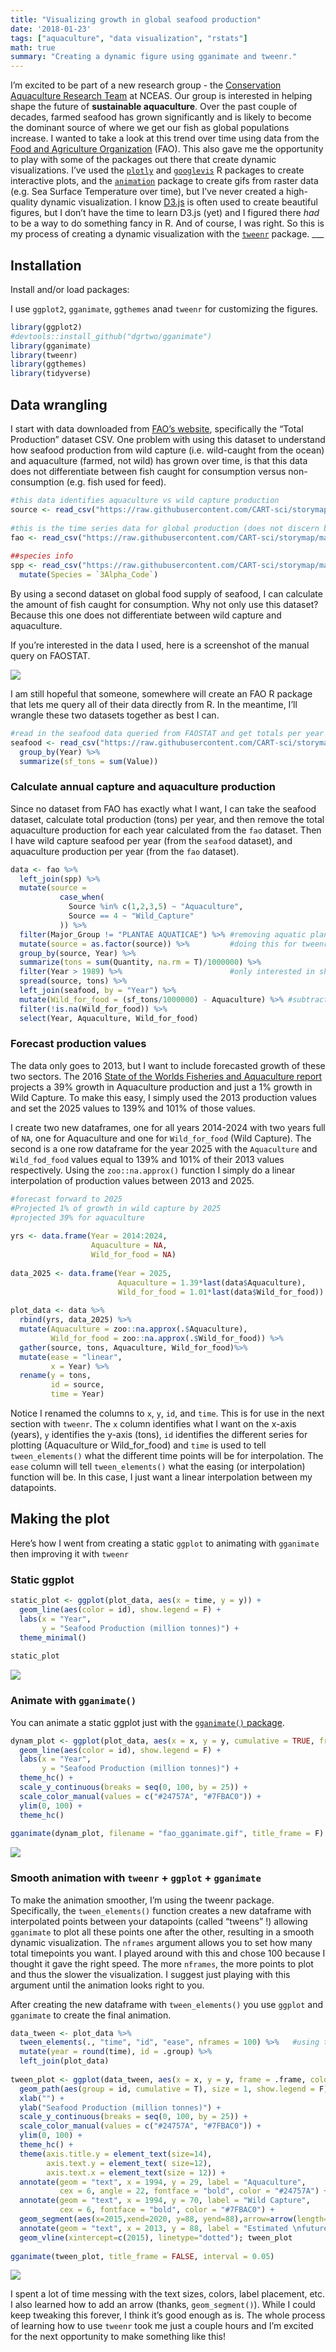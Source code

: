 ```yaml
---
title: "Visualizing growth in global seafood production"
date: '2018-01-23'
tags: ["aquaculture", "data visualization", "rstats"]
math: true
summary: "Creating a dynamic figure using gganimate and tweenr."
---
```

I'm excited to be part of a new research group - the [Conservation Aquaculture Research Team](http://www.cart-sci.org/) at NCEAS. Our group is interested in helping shape the future of **sustainable aquaculture**. Over the past couple of decades, farmed seafood has grown significantly and is likely to become the dominant source of where we get our fish as global populations increase. I wanted to take a look at this trend over time using data from the [Food and Agriculture Organization](http://www.fao.org/home/en/) (FAO). This also gave me the opportunity to play with some of the packages out there that create dynamic visualizations. I've used the [`plotly`](https://plot.ly/ggplot2/getting-started/) and [`googlevis`](https://github.com/mages/googleVis#googlevis) R packages to create interactive plots, and the [`animation`](https://yihui.name/animation/) package to create gifs from raster data (e.g. Sea Surface Temperature over time), but I've never created a high-quality dynamic visualization. I know [D3.js](https://d3js.org/) is often used to create beautiful figures, but I don't have the time to learn D3.js (yet) and I figured there *had* to be a way to do something fancy in R. And of course, I was right. So this is my process of creating a dynamic visualization with the [`tweenr`](https://github.com/thomasp85/tweenr) package.
___

## Installation

Install and/or load packages:

I use `ggplot2`, `gganimate`, `ggthemes` anad `tweenr` for customizing the figures.

```r
library(ggplot2)
#devtools::install_github("dgrtwo/gganimate")
library(gganimate)
library(tweenr)
library(ggthemes)
library(tidyverse)
```

## Data wrangling

I start with data downloaded from [FAO’s website](http://www.fao.org/fishery/statistics/global-production/en), specifically the “Total Production” dataset CSV. One problem with using this dataset to understand how seafood production from wild capture (i.e. wild-caught from the ocean) and aquaculture (farmed, not wild) has grown over time, is that this data does not differentiate between fish caught for consumption versus non-consumption (e.g. fish used for feed).

```r
#this data identifies aquaculture vs wild capture production  
source <- read_csv("https://raw.githubusercontent.com/CART-sci/storymap/master/data/GlobalProuction_2017.1.1/CL_FI_PRODUCTION_SOURCE.csv")
    
#this is the time series data for global production (does not discern b/w seafood and nonseafood)  
fao <- read_csv("https://raw.githubusercontent.com/CART-sci/storymap/master/data/GlobalProuction_2017.1.1/TS_FI_PRODUCTION.csv")
    
##species info  
spp <- read_csv("https://raw.githubusercontent.com/CART-sci/storymap/master/data/GlobalProuction_2017.1.1/CL_FI_SPECIES_GROUPS.csv") %>%
  mutate(Species = `3Alpha_Code`) 
```

By using a second dataset on global food supply of seafood, I can calculate the amount of fish caught for consumption. Why not only use this dataset? Because this one does not differentiate between wild capture and aquaculture.

If you’re interested in the data I used, here is a screenshot of the manual query on FAOSTAT.

![](/img/fao_query.png)

I am still hopeful that someone, somewhere will create an FAO R package that lets me query all of their data directly from R. In the meantime, I'll wrangle these two datasets together as best I can.

```r
#read in the seafood data queried from FAOSTAT and get totals per year  
seafood <- read_csv("https://raw.githubusercontent.com/CART-sci/storymap/master/data/FAOSTAT_data_12-21-2017.csv") %>%
  group_by(Year) %>%
  summarize(sf_tons = sum(Value))
```

### Calculate annual capture and aquaculture production

Since no dataset from FAO has exactly what I want, I can take the seafood dataset, calculate total production (tons) per year, and then remove the total aquaculture production for each year calculated from the `fao` dataset. Then I have wild capture seafood per year (from the `seafood` dataset), and aquaculture production per year (from the `fao` dataset).

```r
data <- fao %>%
  left_join(spp) %>%
  mutate(source = 
           case_when(
             Source %in% c(1,2,3,5) ~ "Aquaculture",
             Source == 4 ~ "Wild_Capture"
           )) %>%
  filter(Major_Group != "PLANTAE AQUATICAE") %>% #removing aquatic plants  
  mutate(source = as.factor(source)) %>%         #doing this for tweenr...still don't know why we need to  
  group_by(source, Year) %>%
  summarize(tons = sum(Quantity, na.rm = T)/1000000) %>%
  filter(Year > 1989) %>%                        #only interested in showing 1990 onwards  
  spread(source, tons) %>%
  left_join(seafood, by = "Year") %>%
  mutate(Wild_for_food = (sf_tons/1000000) - Aquaculture) %>% #subtract aquaculture from seafood series to get wild capture for seafood  
  filter(!is.na(Wild_for_food)) %>%
  select(Year, Aquaculture, Wild_for_food)
```

### Forecast production values

The data only goes to 2013, but I want to include forecasted growth of these two sectors. The 2016 [State of the Worlds Fisheries and Aquaculture report](http://www.fao.org/publications/sofia/2016/en/) projects a 39% growth in Aquaculture production and just a 1% growth in Wild Capture. To make this easy, I simply used the 2013 production values and set the 2025 values to 139% and 101% of those values.

I create two new dataframes, one for all years 2014-2024 with two years full of `NA`, one for Aquaculture and one for `Wild_for_food` (Wild Capture). The second is a one row dataframe for the year 2025 with the `Aquaculture` and `Wild_fod_food` values equal to 139% and 101% of their 2013 values respectively. Using the `zoo::na.approx()` function I simply do a linear interpolation of production values between 2013 and 2025.

```r
#forecast forward to 2025
#Projected 1% of growth in wild capture by 2025
#projected 39% for aquaculture
    
yrs <- data.frame(Year = 2014:2024,
                  Aquaculture = NA,
                  Wild_for_food = NA)
    
data_2025 <- data.frame(Year = 2025,
                        Aquaculture = 1.39*last(data$Aquaculture),
                        Wild_for_food = 1.01*last(data$Wild_for_food))
    
plot_data <- data %>%
  rbind(yrs, data_2025) %>%
  mutate(Aquaculture = zoo::na.approx(.$Aquaculture),
         Wild_for_food = zoo::na.approx(.$Wild_for_food)) %>%
  gather(source, tons, Aquaculture, Wild_for_food)%>%
  mutate(ease = "linear",
         x = Year) %>%
  rename(y = tons,
         id = source,
         time = Year)
```

Notice I renamed the columns to `x`, `y`, `id`, and `time`. This is for use in the next section with `tweenr`. The `x` column identifies what I want on the x-axis (years), `y` identifies the y-axis (tons), `id` identifies the different series for plotting (Aquaculture or Wild_for_food) and `time` is used to tell `tween_elements()` what the different time points will be for interpolation. The `ease` column will tell `tween_elements()` what the easing (or interpolation) function will be. In this case, I just want a linear interpolation between my datapoints.

## Making the plot

Here's how I went from creating a static `ggplot` to animating with `gganimate` then improving it with `tweenr`

### Static ggplot

```r
static_plot <- ggplot(plot_data, aes(x = time, y = y)) +
  geom_line(aes(color = id), show.legend = F) +
  labs(x = "Year",
       y = "Seafood Production (million tonnes)") +
  theme_minimal()
    
static_plot
```

![](/img/static.png)

### Animate with `gganimate()`

You can animate a static ggplot just with the [`gganimate()` package](https://github.com/dgrtwo/gganimate).

```r
dynam_plot <- ggplot(plot_data, aes(x = x, y = y, cumulative = TRUE, frame = time)) +
  geom_line(aes(color = id), show.legend = F) +
  labs(x = "Year",
       y = "Seafood Production (million tonnes)") +
  theme_hc() +
  scale_y_continuous(breaks = seq(0, 100, by = 25)) +
  scale_color_manual(values = c("#24757A", "#7FBAC0")) +
  ylim(0, 100) +
  theme_hc() 
      
gganimate(dynam_plot, filename = "fao_gganimate.gif", title_frame = F)

```

![](/img/fao_gganimate.gif)

### Smooth animation with `tweenr` + `ggplot` + `gganimate`

To make the animation smoother, I’m using the tweenr package. Specifically, the `tween_elements()` function creates a new dataframe with interpolated points between your datapoints (called "tweens" !) allowing `gganimate` to plot all these points one after the other, resulting in a smooth dynamic visualization. The `nframes` argument allows you to set how many total timepoints you want. I played around with this and chose 100 because I thought it gave the right speed. The more `nframes`, the more points to plot and thus the slower the visualization. I suggest just playing with this argument until the animation looks right to you. 

After creating the new dataframe with `tween_elements()` you use `ggplot` and `gganimate` to create the final animation.

```r
data_tween <- plot_data %>%
  tween_elements(., "time", "id", "ease", nframes = 100) %>%   #using tweenr!
  mutate(year = round(time), id = .group) %>%
  left_join(plot_data)
    
tween_plot <- ggplot(data_tween, aes(x = x, y = y, frame = .frame, color = id)) +
  geom_path(aes(group = id, cumulative = T), size = 1, show.legend = F) +
  xlab("") +
  ylab("Seafood Production (million tonnes)") +
  scale_y_continuous(breaks = seq(0, 100, by = 25)) +
  scale_color_manual(values = c("#24757A", "#7FBAC0")) +
  ylim(0, 100) +
  theme_hc() +
  theme(axis.title.y = element_text(size=14),
        axis.text.y = element_text( size=12),
        axis.text.x = element_text(size = 12)) +
  annotate(geom = "text", x = 1994, y = 29, label = "Aquaculture", 
           cex = 6, angle = 22, fontface = "bold", color = "#24757A") +
  annotate(geom = "text", x = 1994, y = 70, label = "Wild Capture", 
           cex = 6, fontface = "bold", color = "#7FBAC0") +
  geom_segment(aes(x=2015,xend=2020, y=88, yend=88),arrow=arrow(length=unit(0.2,"cm")),show.legend=F, color = "darkgray") +
  annotate(geom = "text", x = 2013, y = 88, label = "Estimated \nfuture growth", color= "darkgray", fontface = "bold", cex = 4.5, angle = 90) +
  geom_vline(xintercept=c(2015), linetype="dotted"); tween_plot
    
gganimate(tween_plot, title_frame = FALSE, interval = 0.05)
```
![](/img/fao_aq_capture_fig.gif)

I spent a lot of time messing with the text sizes, colors, label placement, etc. I also learned how to add an arrow (thanks, `geom_segment()`). While I could keep tweaking this forever, I think it's good enough as is. The whole process of learning how to use `tweenr` took me just a couple hours and I'm excited for the next opportunity to make something like this!

